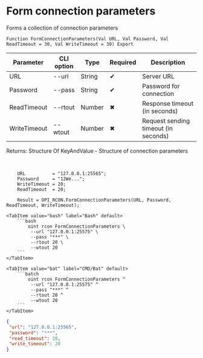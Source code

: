 ﻿---
sidebar_position: 3
description: Form connection parameters and other functions to work with RCON in the Open Integration Package, a free open-source integration library for 1C:Enterprise 8, OneScript and CLI
keywords: [1C, 1С, 1С:Enterprise, 1С:Enterprise 8.3, API, Integration, Services, Exchange, OneScript, CLI, RCON]
---


# Form connection parameters
 Forms a collection of connection parameters



`Function FormConnectionParameters(Val URL, Val Password, Val ReadTimeout = 30, Val WriteTimeout = 30) Export`

  | Parameter | CLI option | Type | Required | Description |
  |-|-|-|-|-|
  | URL | --url | String | &#x2714; | Server URL |
  | Password | --pass | String | &#x2714; | Password for connection |
  | ReadTimeout | --rtout | Number | &#x2716; | Response timeout (in seconds) |
  | WriteTimeout | --wtout | Number | &#x2716; | Request sending timeout (in seconds) |

  
  Returns:  Structure Of KeyAndValue - Structure of connection parameters

<br/>




```bsl title="1C:Enterprise/OneScript code example"
    URL          = "127.0.0.1:25565";
    Password     = "12We...";
    WriteTimeout = 20;
    ReadTimeout  = 20;

    Result = OPI_RCON.FormConnectionParameters(URL, Password, ReadTimeout, WriteTimeout);
```
 

 <Tabs>
  
    <TabItem value="bash" label="Bash" default>
        ```bash
            oint rcon FormConnectionParameters \
             --url "127.0.0.1:25575" \
             --pass "***" \
             --rtout 20 \
             --wtout 20
        ```
    </TabItem>
  
    <TabItem value="bat" label="CMD/Bat" default>
        ```batch
            oint rcon FormConnectionParameters ^
             --url "127.0.0.1:25575" ^
             --pass "***" ^
             --rtout 20 ^
             --wtout 20
        ```
    </TabItem>
</Tabs>


```json title="Result"
{
 "url": "127.0.0.1:25565",
 "password": "***",
 "read_timeout": 20,
 "write_timeout": 20
}
```
